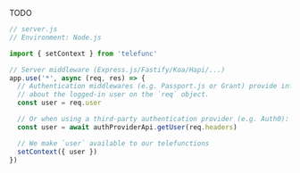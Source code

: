 TODO

```js
// server.js
// Environment: Node.js

import { setContext } from 'telefunc'

// Server middleware (Express.js/Fastify/Koa/Hapi/...)
app.use('*', async (req, res) => {
  // Authentication middlewares (e.g. Passport.js or Grant) provide information
  // about the logged-in user on the `req` object.
  const user = req.user

  // Or when using a third-party authentication provider (e.g. Auth0):
  const user = await authProviderApi.getUser(req.headers)

  // We make `user` available to our telefunctions
  setContext({ user })
})
```
